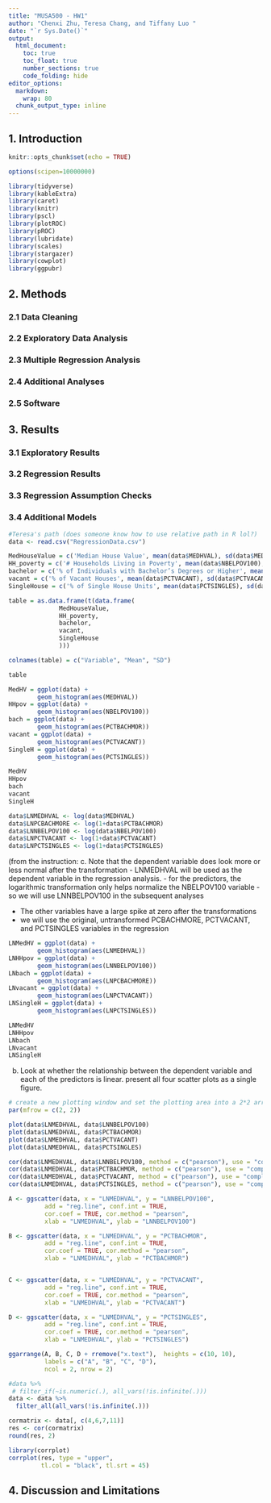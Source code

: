 ```yaml
---
title: "MUSA500 - HW1"
author: "Chenxi Zhu, Teresa Chang, and Tiffany Luo "
date: "`r Sys.Date()`"
output:
  html_document:
    toc: true
    toc_float: true
    number_sections: true
    code_folding: hide
editor_options: 
  markdown: 
    wrap: 80
  chunk_output_type: inline
---
```


## 1. Introduction

```r
knitr::opts_chunk$set(echo = TRUE)
```

```r
options(scipen=10000000)

library(tidyverse)
library(kableExtra)
library(caret)
library(knitr) 
library(pscl)
library(plotROC)
library(pROC)
library(lubridate)
library(scales)
library(stargazer)
library(cowplot)
library(ggpubr)

```

## 2. Methods

### 2.1 Data Cleaning

### 2.2 Exploratory Data Analysis

### 2.3 Multiple Regression Analysis

### 2.4 Additional Analyses

### 2.5 Software

## 3. Results

### 3.1 Exploratory Results

### 3.2 Regression Results

### 3.3 Regression Assumption Checks

### 3.4 Additional Models

```r
#Teresa's path (does someone know how to use relative path in R lol?)
data <- read.csv("RegressionData.csv")
```

```r
MedHouseValue = c('Median House Value', mean(data$MEDHVAL), sd(data$MEDHVAL))
HH_poverty = c('# Households Living in Poverty', mean(data$NBELPOV100), sd(data$NBELPOV100))
bachelor = c('% of Individuals with Bachelor’s Degrees or Higher', mean(data$PCTBACHMOR), sd(data$PCTBACHMOR))
vacant = c('% of Vacant Houses', mean(data$PCTVACANT), sd(data$PCTVACANT))
SingleHouse = c('% of Single House Units', mean(data$PCTSINGLES), sd(data$PCTSINGLES))

table = as.data.frame(t(data.frame(
              MedHouseValue,
              HH_poverty,
              bachelor,
              vacant,
              SingleHouse
              )))

colnames(table) = c("Variable", "Mean", "SD")

table
```

```r
MedHV = ggplot(data) +
        geom_histogram(aes(MEDHVAL))
HHpov = ggplot(data) +
        geom_histogram(aes(NBELPOV100))
bach = ggplot(data) +
        geom_histogram(aes(PCTBACHMOR))
vacant = ggplot(data) +
        geom_histogram(aes(PCTVACANT))
SingleH = ggplot(data) +
        geom_histogram(aes(PCTSINGLES))

MedHV
HHpov
bach
vacant
SingleH

```

```r
data$LNMEDHVAL <- log(data$MEDHVAL)
data$LNPCBACHMORE <- log(1+data$PCTBACHMOR)
data$LNNBELPOV100 <- log(data$NBELPOV100)
data$LNPCTVACANT <- log(1+data$PCTVACANT)
data$LNPCTSINGLES <- log(1+data$PCTSINGLES)

```

(from the instruction: c. Note that the dependent variable does look more or
less normal after the transformation - LNMEDHVAL will be used as the dependent
variable in the regression analysis. - for the predictors, the logarithmic
transformation only helps normalize the NBELPOV100 variable - so we will use
LNNBELPOV100 in the subsequent analyses

-   The other variables have a large spike at zero after the transformations
-   we will use the original, untransformed PCBACHMORE, PCTVACANT, and
    PCTSINGLES variables in the regression

```r
LNMedHV = ggplot(data) +
        geom_histogram(aes(LNMEDHVAL))
LNHHpov = ggplot(data) +
        geom_histogram(aes(LNNBELPOV100))
LNbach = ggplot(data) +
        geom_histogram(aes(LNPCBACHMORE))
LNvacant = ggplot(data) +
        geom_histogram(aes(LNPCTVACANT))
LNSingleH = ggplot(data) +
        geom_histogram(aes(LNPCTSINGLES))

LNMedHV
LNHHpov
LNbach
LNvacant
LNSingleH

```

b.  Look at whether the relationship between the dependent variable and each of
    the predictors is linear. present all four scatter plots as a single figure.

```r
# create a new plotting window and set the plotting area into a 2*2 array
par(mfrow = c(2, 2))

plot(data$LNMEDHVAL, data$LNNBELPOV100)
plot(data$LNMEDHVAL, data$PCTBACHMOR)
plot(data$LNMEDHVAL, data$PCTVACANT)
plot(data$LNMEDHVAL, data$PCTSINGLES)


```

```r

cor(data$LNMEDHVAL, data$LNNBELPOV100, method = c("pearson"), use = "complete.obs")
cor(data$LNMEDHVAL, data$PCTBACHMOR, method = c("pearson"), use = "complete.obs")
cor(data$LNMEDHVAL, data$PCTVACANT, method = c("pearson"), use = "complete.obs")
cor(data$LNMEDHVAL, data$PCTSINGLES, method = c("pearson"), use = "complete.obs")

```

```r

A <- ggscatter(data, x = "LNMEDHVAL", y = "LNNBELPOV100", 
          add = "reg.line", conf.int = TRUE, 
          cor.coef = TRUE, cor.method = "pearson",
          xlab = "LNMEDHVAL", ylab = "LNNBELPOV100")

B <- ggscatter(data, x = "LNMEDHVAL", y = "PCTBACHMOR", 
          add = "reg.line", conf.int = TRUE, 
          cor.coef = TRUE, cor.method = "pearson",
          xlab = "LNMEDHVAL", ylab = "PCTBACHMOR")


C <- ggscatter(data, x = "LNMEDHVAL", y = "PCTVACANT", 
          add = "reg.line", conf.int = TRUE, 
          cor.coef = TRUE, cor.method = "pearson",
          xlab = "LNMEDHVAL", ylab = "PCTVACANT")

D <- ggscatter(data, x = "LNMEDHVAL", y = "PCTSINGLES", 
          add = "reg.line", conf.int = TRUE, 
          cor.coef = TRUE, cor.method = "pearson",
          xlab = "LNMEDHVAL", ylab = "PCTSINGLES")

ggarrange(A, B, C, D + rremove("x.text"),  heights = c(10, 10),
          labels = c("A", "B", "C", "D"),
          ncol = 2, nrow = 2)
```

```r
#data %>% 
 # filter_if(~is.numeric(.), all_vars(!is.infinite(.)))
data <- data %>% 
  filter_all(all_vars(!is.infinite(.)))

cormatrix <- data[, c(4,6,7,11)]
res <- cor(cormatrix)
round(res, 2)
```

```r

library(corrplot)
corrplot(res, type = "upper", 
         tl.col = "black", tl.srt = 45)
```

## 4. Discussion and Limitations
